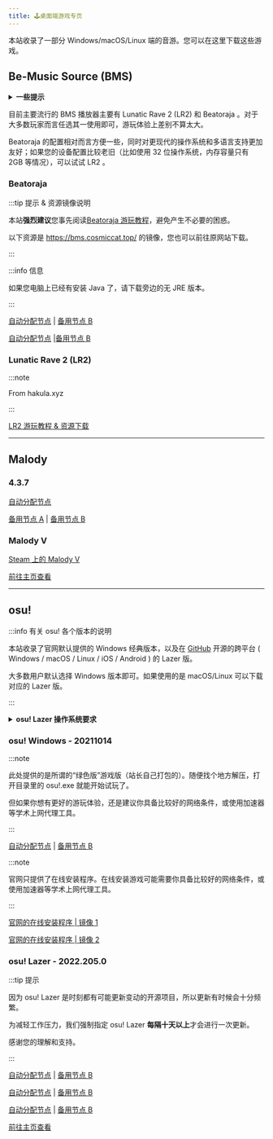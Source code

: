 ```yaml
---
title: 🕹️桌面端游戏专页
---
```




本站收录了一部分 Windows/macOS/Linux 端的音游。您可以在这里下载这些游戏。

## Be-Music Source (BMS)

<details>
<summary><b>一些提示</b></summary>

:::caution 注意

本部分内容可能不受某些人士欢迎。

:::

:::danger 警告

本站虽然转载了一些教程，但具体的东西还是需要你自行操作，本站只会提供游戏的下载和教程的转载。

本站没有任何理由手把手教你玩游戏。

:::

</details>

目前主要流行的 BMS 播放器主要有 Lunatic Rave 2 (LR2) 和 Beatoraja 。对于大多数玩家而言任选其一使用即可，游玩体验上差别不算太大。

Beatoraja 的配置相对而言方便一些，同时对更现代的操作系统和多语言支持更加友好；如果您的设备配置比较老旧（比如使用 32 位操作系统，内存容量只有 2GB 等情况），可以试试 LR2 。

### Beatoraja

:::tip 提示 & 资源镜像说明

本站**强烈建议**您事先阅读[Beatoraja 游玩教程](https://scelym.github.io/post/beatoraja-guide/)，避免产生不必要的困惑。

以下资源是 https://bms.cosmiccat.top/ 的镜像，您也可以前往原网站下载。

:::

<Tabs>
  <TabItem value="jre" label="内嵌 JRE 版本">

:::info 信息

如果您电脑上已经有安装 Java 了，请下载旁边的无 JRE 版本。

:::

[自动分配节点](https://4396.eu/verification?file=bmsplayer/beatoraja_0.8.3_JRE.zip) | [备用节点 B](https://do.rytsu.org/games/bmsplayer/beatoraja_0.8.3_JRE.zip)

  </TabItem>
  <TabItem value="nojre" label="无 JRE 版本">

[自动分配节点](https://4396.eu/verification?file=bmsplayer/beatoraja_0.8.3_noJRE.zip) |[备用节点 B](https://do.rytsu.org/games/bmsplayer/beatoraja_0.8.3_noJRE.zip)

  </TabItem>
</Tabs>

### Lunatic Rave 2 (LR2)

:::note

From hakula.xyz

:::

[LR2 游玩教程 & 资源下载](https://hakula.xyz/tutorial/lr2.html)

-----

## Malody

<Tabs>
  <TabItem value="win" label="4.x - Windows">

### 4.3.7

[自动分配节点](https://4396.eu/verification?file=malody/Malody_Windows_4.3.7.7z)

[备用节点 A](https://hkcmi.rytsu.org/games/malody/Malody_Windows_4.3.7.7z) | [备用节点 B](https://do.rytsu.org/games/malody/Malody_Windows_4.3.7.7z)

</TabItem>
  <TabItem value="steam" label="Malody V">

### Malody V

[Steam 上的 Malody V](https://store.steampowered.com/app/1512940/Malody_V/)

  </TabItem>
  <TabItem value="android" label="Android">

[前往主页查看](games#malody)

  </TabItem>
</Tabs>

-----

## osu!

:::info 有关 osu! 各个版本的说明

本站收录了官网默认提供的 Windows 经典版本，以及在 [GitHub](https://github.com/ppy/osu) 开源的跨平台 ( Windows / macOS / Linux / iOS / Android ) 的 Lazer 版。

大多数用户默认选择 Windows 版本即可。如果使用的是 macOS/Linux 可以下载对应的 Lazer 版。

:::

<details>
<summary><b>osu! Lazer 操作系统要求</b></summary>

- Windows: Windows 8.1 或更新的版本；需要是 64 位操作系统；
- macOS: macOS 10.12 或更新的版本；
- Linux: 需要是 64 位操作系统。

</details>

### osu! Windows - 20211014

<Tabs>
  <TabItem value="siteown" label="本站" default>

:::note

此处提供的是所谓的“绿色版”游戏版（站长自己打包的）。随便找个地方解压，打开目录里的 osu!.exe 就能开始试玩了。

但如果你想有更好的游玩体验，还是建议你具备比较好的网络条件，或使用加速器等学术上网代理工具。

:::

[自动分配节点](https://4396.eu/verification?file=osuclassic/osu!_Classic_Windows_20211014.zip) | [备用节点 B](https://do.rytsu.org/games/osuclassic/osu!_Classic_Windows_20211014.zip)

  </TabItem>
  <TabItem value="offical" label="官方" default>

:::note

官网只提供了在线安装程序。在线安装游戏可能需要你具备比较好的网络条件，或使用加速器等学术上网代理工具。

:::

[官网的在线安装程序 | 镜像 1](https://m1.ppy.sh/r/osu!install.exe)

[官网的在线安装程序 | 镜像 2](https://m2.ppy.sh/r/osu!install.exe)

  </TabItem>
</Tabs>

### osu! Lazer - 2022.205.0

:::tip 提示

因为 osu! Lazer 是时刻都有可能更新变动的开源项目，所以更新有时候会十分频繁。

为减轻工作压力，我们强制指定 osu! Lazer **每隔十天以上**才会进行一次更新。

感谢您的理解和支持。

:::

<Tabs>
  <TabItem value="win" label="Windows" default>

[自动分配节点](https://4396.eu/verification?file=osulazer/osulazer_win_2022.226.0.exe) | [备用节点 B](https://do.rytsu.org/games/osulazer/osulazer_win_2022.226.0.exe)

  </TabItem>
  <TabItem value="mac" label="macOS" default>

[自动分配节点](https://4396.eu/verification?file=osulazer/osulazer_mac_2022.226.0.app.zip) | [备用节点 B](https://do.rytsu.org/games/osulazer/osulazer_mac_2022.226.0.app.zip)

  </TabItem>
  <TabItem value="linux" label="Linux" default>

[自动分配节点](https://4396.eu/verification?file=osulazer/osulazer_linux_2022.226.0.AppImage) | [备用节点 B](https://do.rytsu.org/games/osulazer/osulazer_linux_2022.226.0.AppImage)

  </TabItem>
  <TabItem value="android" label="Android" default>

[前往主页查看](games#osu-lazer)

  </TabItem>
</Tabs>
